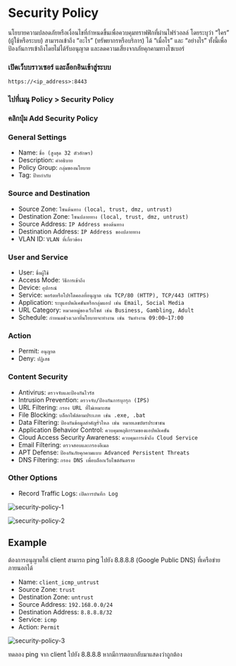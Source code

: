 
# Security Policy

นโยบายความปลอดภัยหรือเงื่อนไขที่กำหนดขึ้นเพื่อควบคุมทราฟฟิกที่ผ่านไฟร์วอลล์ โดยระบุว่า “ใคร” (ผู้ใช้หรือระบบ) สามารถเข้าถึง “อะไร” (ทรัพยากรหรือบริการ) ได้ “เมื่อไร” และ “อย่างไร” ทั้งนี้เพื่อป้องกันการเข้าถึงโดยไม่ได้รับอนุญาต และลดความเสี่ยงจากภัยคุกคามทางไซเบอร์

<Steps>

### เปิดเว็บบราวเซอร์ และล็อกอินเข้าสู่ระบบ

```url copy
https://<ip_address>:8443
```

### ไปที่เมนู Policy > Security Policy

### คลิกปุ่ม Add Security Policy

### General Settings

- Name: `ชื่อ (สูงสุด 32 ตัวอักษร)`
- Description: `คำอธิบาย`
- Policy Group: `กลุ่มของนโยบาย`
- Tag: `ป้ายกำกับ`

### Source and Destination

- Source Zone: `โซนต้นทาง (local, trust, dmz, untrust)`
- Destination Zone: `โซนปลายทาง (local, trust, dmz, untrust)`
- Source Address: `IP Address ของต้นทาง`
- Destination Address: `IP Address ของปลายทาง`
- VLAN ID: `VLAN ที่เกี่ยวข้อง`

### User and Service

- User: `ชื่อผู้ใช้`
- Access Mode: `วิธีการเข้าถึง`
- Device: `อุปกรณ์`
- Service: `พอร์ตหรือโปรโตคอลที่อนุญาต เช่น TCP/80 (HTTP), TCP/443 (HTTPS)`
- Application: `ระบุแอปพลิเคชันหรือกลุ่มแอป เช่น Email, Social Media`
- URL Category: `หมวดหมู่ของเว็บไซต์ เช่น Business, Gambling, Adult`
- Schedule: `กำหนดช่วงเวลาที่นโยบายจะทำงาน เช่น วันทำงาน 09:00–17:00`

### Action

- Permit: `อนุญาต`
- Deny: `ปฏิเสธ`

### Content Security

- Antivirus: `ตรวจจับและป้องกันไวรัส`
- Intrusion Prevention: `ตรวจจับ/ป้องกันการบุกรุก (IPS)`
- URL Filtering: `กรอง URL ที่ไม่เหมาะสม`
- File Blocking: `บล็อกไฟล์ตามประเภท เช่น .exe, .bat`
- Data Filtering: `ป้องกันข้อมูลสำคัญรั่วไหล เช่น หมายเลขบัตรประชาชน`
- Application Behavior Control: `ควบคุมพฤติกรรมของแอปพลิเคชัน`
- Cloud Access Security Awareness: `ควบคุมการเข้าถึง Cloud Service`
- Email Filtering: `ตรวจสอบและกรองอีเมล`
- APT Defense: `ป้องกันภัยคุกคามแบบ Advanced Persistent Threats`
- DNS Filtering: `กรอง DNS เพื่อบล็อกเว็บไซต์อันตราย`

### Other Options

- Record Traffic Logs: `เปิดการบันทึก Log`

</Steps>

![security-policy-1](/firewall/hw-usg6530e/security-policy-1.png)

![security-policy-2](/firewall/hw-usg6530e/security-policy-2.png)

## Example

ต้องการอนุญาตให้ client สามารถ ping ไปยัง 8.8.8.8 (Google Public DNS) ที่เครือข่ายภายนอกได้

- Name: `client_icmp_untrust`
- Source Zone: `trust`
- Destination Zone: `untrust`
- Source Address: `192.168.0.0/24`
- Destination Address: `8.8.8.8/32`
- Service: `icmp`
- Action: `Permit`

![security-policy-3](/firewall/hw-usg6530e/security-policy-3.png)

<Callout>
ทดลอง ping จาก client ไปยัง 8.8.8.8 หากมีการตอบกลับมาแสดงว่าถูกต้อง
</Callout>
